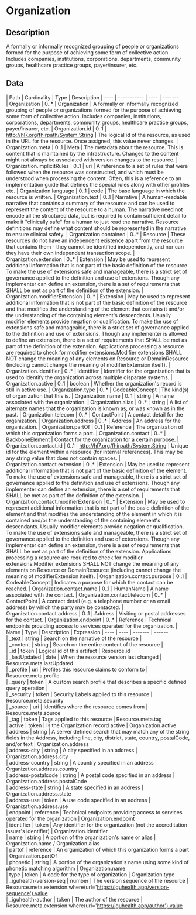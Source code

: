 
  # Organization
 ## Description 
 A formally or informally recognized grouping of people or organizations formed for the purpose of achieving some form of collective action.  Includes companies, institutions, corporations, departments, community groups, healthcare practice groups, payer/insurer, etc. 

  ## Data
  <Tabs> <TabItem value="structure" label="Structure">
   | Path | Cardinality | Type | Description
  | ---- | ----------- | ---- | -------  
 | Organization | 0..* | Organization | A formally or informally recognized grouping of people or organizations formed for the purpose of achieving some form of collective action.  Includes companies, institutions, corporations, departments, community groups, healthcare practice groups, payer/insurer, etc. 
 | Organization.id | 0..1 | http://hl7.org/fhirpath/System.String | The logical id of the resource, as used in the URL for the resource. Once assigned, this value never changes. 
 | Organization.meta | 0..1 | Meta | The metadata about the resource. This is content that is maintained by the infrastructure. Changes to the content might not always be associated with version changes to the resource. 
 | Organization.implicitRules | 0..1 | uri | A reference to a set of rules that were followed when the resource was constructed, and which must be understood when processing the content. Often, this is a reference to an implementation guide that defines the special rules along with other profiles etc. 
 | Organization.language | 0..1 | code | The base language in which the resource is written. 
 | Organization.text | 0..1 | Narrative | A human-readable narrative that contains a summary of the resource and can be used to represent the content of the resource to a human. The narrative need not encode all the structured data, but is required to contain sufficient detail to make it "clinically safe" for a human to just read the narrative. Resource definitions may define what content should be represented in the narrative to ensure clinical safety. 
 | Organization.contained | 0..* | Resource | These resources do not have an independent existence apart from the resource that contains them - they cannot be identified independently, and nor can they have their own independent transaction scope. 
 | Organization.extension | 0..* | Extension | May be used to represent additional information that is not part of the basic definition of the resource. To make the use of extensions safe and manageable, there is a strict set of governance  applied to the definition and use of extensions. Though any implementer can define an extension, there is a set of requirements that SHALL be met as part of the definition of the extension. 
 | Organization.modifierExtension | 0..* | Extension | May be used to represent additional information that is not part of the basic definition of the resource and that modifies the understanding of the element that contains it and/or the understanding of the containing element's descendants. Usually modifier elements provide negation or qualification. To make the use of extensions safe and manageable, there is a strict set of governance applied to the definition and use of extensions. Though any implementer is allowed to define an extension, there is a set of requirements that SHALL be met as part of the definition of the extension. Applications processing a resource are required to check for modifier extensions.Modifier extensions SHALL NOT change the meaning of any elements on Resource or DomainResource (including cannot change the meaning of modifierExtension itself). 
 | Organization.identifier | 0..* | Identifier | Identifier for the organization that is used to identify the organization across multiple disparate systems. 
 | Organization.active | 0..1 | boolean | Whether the organization's record is still in active use. 
 | Organization.type | 0..* | CodeableConcept | The kind(s) of organization that this is. 
 | Organization.name | 0..1 | string | A name associated with the organization. 
 | Organization.alias | 0..* | string | A list of alternate names that the organization is known as, or was known as in the past. 
 | Organization.telecom | 0..* | ContactPoint | A contact detail for the organization. 
 | Organization.address | 0..* | Address | An address for the organization. 
 | Organization.partOf | 0..1 | Reference | The organization of which this organization forms a part. 
 | Organization.contact | 0..* | BackboneElement | Contact for the organization for a certain purpose. 
 | Organization.contact.id | 0..1 | http://hl7.org/fhirpath/System.String | Unique id for the element within a resource (for internal references). This may be any string value that does not contain spaces. 
 | Organization.contact.extension | 0..* | Extension | May be used to represent additional information that is not part of the basic definition of the element. To make the use of extensions safe and manageable, there is a strict set of governance  applied to the definition and use of extensions. Though any implementer can define an extension, there is a set of requirements that SHALL be met as part of the definition of the extension. 
 | Organization.contact.modifierExtension | 0..* | Extension | May be used to represent additional information that is not part of the basic definition of the element and that modifies the understanding of the element in which it is contained and/or the understanding of the containing element's descendants. Usually modifier elements provide negation or qualification. To make the use of extensions safe and manageable, there is a strict set of governance applied to the definition and use of extensions. Though any implementer can define an extension, there is a set of requirements that SHALL be met as part of the definition of the extension. Applications processing a resource are required to check for modifier extensions.Modifier extensions SHALL NOT change the meaning of any elements on Resource or DomainResource (including cannot change the meaning of modifierExtension itself). 
 | Organization.contact.purpose | 0..1 | CodeableConcept | Indicates a purpose for which the contact can be reached. 
 | Organization.contact.name | 0..1 | HumanName | A name associated with the contact. 
 | Organization.contact.telecom | 0..* | ContactPoint | A contact detail (e.g. a telephone number or an email address) by which the party may be contacted. 
 | Organization.contact.address | 0..1 | Address | Visiting or postal addresses for the contact. 
 | Organization.endpoint | 0..* | Reference | Technical endpoints providing access to services operated for the organization. 
</TabItem>
 <TabItem value="searchparameter" label="Search Parameters">
   | Name | Type | Description  | Expression 
    | ---- | ---- | ------- | ------  
 | _text | string | Search on the narrative of the resource |   
 | _content | string | Search on the entire content of the resource |   
 | _id | token | Logical id of this artifact | Resource.id  
 | _lastUpdated | date | When the resource version last changed | Resource.meta.lastUpdated  
 | _profile | uri | Profiles this resource claims to conform to | Resource.meta.profile  
 | _query | token | A custom search profile that describes a specific defined query operation |   
 | _security | token | Security Labels applied to this resource | Resource.meta.security  
 | _source | uri | Identifies where the resource comes from | Resource.meta.source  
 | _tag | token | Tags applied to this resource | Resource.meta.tag  
 | active | token | Is the Organization record active | Organization.active  
 | address | string | A server defined search that may match any of the string fields in the Address, including line, city, district, state, country, postalCode, and/or text | Organization.address  
 | address-city | string | A city specified in an address | Organization.address.city  
 | address-country | string | A country specified in an address | Organization.address.country  
 | address-postalcode | string | A postal code specified in an address | Organization.address.postalCode  
 | address-state | string | A state specified in an address | Organization.address.state  
 | address-use | token | A use code specified in an address | Organization.address.use  
 | endpoint | reference | Technical endpoints providing access to services operated for the organization | Organization.endpoint  
 | identifier | token | Any identifier for the organization (not the accreditation issuer's identifier) | Organization.identifier  
 | name | string | A portion of the organization's name or alias | Organization.name / Organization.alias  
 | partof | reference | An organization of which this organization forms a part | Organization.partOf  
 | phonetic | string | A portion of the organization's name using some kind of phonetic matching algorithm | Organization.name  
 | type | token | A code for the type of organization | Organization.type  
 | _iguhealth-version-seq | number | The version sequence of the resource | Resource.meta.extension.where(url='https://iguhealth.app/version-sequence').value  
 | _iguhealth-author | token | The author of the resource | Resource.meta.extension.where(url='https://iguhealth.app/author').value  

</TabItem>
</Tabs>